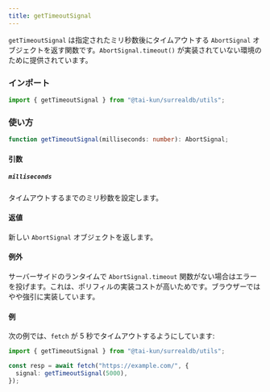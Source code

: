 ```yaml
---
title: getTimeoutSignal
---
```


`getTimeoutSignal` は指定されたミリ秒数後にタイムアウトする `AbortSignal` オブジェクトを返す関数です。`AbortSignal.timeout()` が実装されていない環境のために提供されています。

### インポート

```ts
import { getTimeoutSignal } from "@tai-kun/surrealdb/utils";
```

### 使い方

```ts
function getTimeoutSignal(milliseconds: number): AbortSignal;
```

#### 引数

##### `milliseconds`

タイムアウトするまでのミリ秒数を設定します。

#### 返値

新しい `AbortSignal` オブジェクトを返します。

#### 例外

サーバーサイドのランタイムで `AbortSignal.timeout` 関数がない場合はエラーを投げます。これは、ポリフィルの実装コストが高いためです。ブラウザーではやや強引に実装しています。

#### 例

次の例では、`fetch` が 5 秒でタイムアウトするようにしています:

```ts
import { getTimeoutSignal } from "@tai-kun/surrealdb/utils";

const resp = await fetch("https://example.com/", {
  signal: getTimeoutSignal(5000),
});
```
